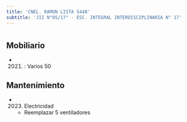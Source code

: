 ```yaml
---
title: 'CNEL. RAMON LISTA 5448'
subtitle: 'JII N°05/17° - ESC. INTEGRAL INTERDISCIPLINARIA N° 17'
---
```


#


## Mobiliario

*  (2021) : Varios 50 





## Mantenimiento

*  (2023) Electricidad 
    + Reemplazar 5 ventiladores



